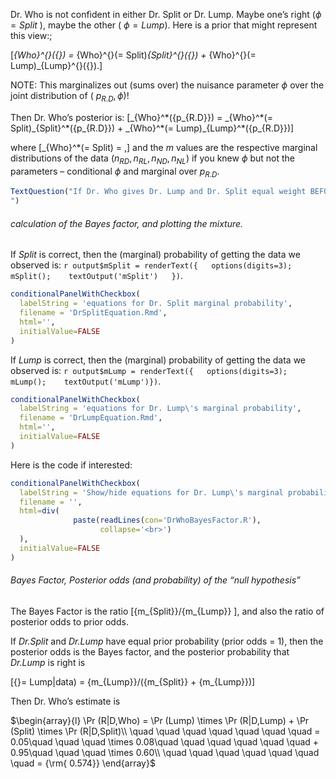 
Dr. Who is not confident in either Dr. Split or Dr. Lump.  Maybe one’s right ($\phi  = Split$ ), maybe the other ( $\phi  = Lump$). Here is a prior that might represent this view:;

\[\pi _{Who}^{}({\bf{p}}) = \pi _{Who}^{}(\phi  = Split)\pi _{Split}^{}({\bf{p}}) + \pi _{Who}^{}(\phi  = Lump)\pi _{Lump}^{}({\bf{p}}).\]
 
NOTE: This marginalizes out (sums over) the nuisance parameter $\phi$ over the joint distribution of ( ${p_{R.D}},\phi$)!

Then Dr. Who’s posterior is:
 \[\pi _{Who}^*({p_{R.D}}) = \pi _{Who}^*(\phi  = Split)\pi _{Split}^*({p_{R.D}}) + \pi _{Who}^*(\phi  = Lump)\pi _{Lump}^*({p_{R.D}})\]
 
where
 \[\pi _{Who}^*(\phi  = Split) = \frac{{\pi (Split){m_{Split}}}}{{\pi (Split){m_{Split}} + \pi (Lump){m_{Lump}}}},\]
and the $m$ values are the respective marginal distributions of the data  $({n_{RD}},{n_{RL}},{n_{ND}},{n_{NL}})$ if you knew $\phi$ but not the parameters  --  conditional $\phi$ and marginal over ${p_{R.D}}$.  

```r
TextQuestion("If Dr. Who gives Dr. Lump and Dr. Split equal weight BEFORE seeing the data, is this still true AFTER seeing the data?
")
```

###### calculation of the Bayes factor, and plotting the mixture.

If *Split* is correct, then the (marginal) probability of getting the data we observed is:
`r output$mSplit = renderText({
  options(digits=3); 
  mSplit(); 
  textOutput('mSplit')
  })
  `.

```r
conditionalPanelWithCheckbox(
  labelString = 'equations for Dr. Split marginal probability', 
  filename = 'DrSplitEquation.Rmd',
  html='',
  initialValue=FALSE
)
```

If *Lump* is correct, then the (marginal) probability of getting the data we observed is:
`r output$mLump = renderText({
  options(digits=3); 
  mLump(); 
  textOutput('mLump')})`.
  
```r
conditionalPanelWithCheckbox(
  labelString = 'equations for Dr. Lump\'s marginal probability', 
  filename = 'DrLumpEquation.Rmd',
  html='',
  initialValue=FALSE
)
```

Here is the code if interested:
```r
conditionalPanelWithCheckbox(
  labelString = 'Show/hide equations for Dr. Lump\'s marginal probability', 
  filename = '',
  html=div(
              paste(readLines(con='DrWhoBayesFactor.R'),
                    collapse='<br>')
  ),
  initialValue=FALSE
)
```

###### Bayes Factor, Posterior odds (and probability) of the "null hypothesis"

The  Bayes Factor is the ratio
\[{m_{Split}}/{m_{Lump}} \], 
and also the ratio of posterior odds to prior odds.

If *Dr.Split* and *Dr.Lump* have equal prior probability (prior odds = 1),
then the posterior odds is the Bayes factor,
and  the posterior probability that *Dr.Lump* is right is

\[{\rm{Pr(}}\phi  = Lump|data) = {m_{Lump}}/({m_{Split}} + {m_{Lump}})\]

Then Dr. Who's estimate is 

$\begin{array}{l}
\Pr (R|D,Who) = \Pr (Lump) \times \Pr (R|D,Lump) + \Pr (Split) \times \Pr (R|D,Split)\\
\quad \quad \quad \quad \quad \quad \quad  = 0.05\quad \quad \quad  \times 0.08\quad \quad \quad \quad \quad \quad  + 0.95\quad \quad \quad  \times 0.60\\
\quad \quad \quad \quad \quad \quad \quad  = {\rm{ 0.574}}
\end{array}$

